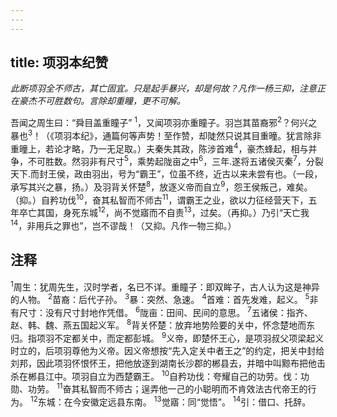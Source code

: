 ```yaml
---
---
---
```

title: 项羽本纪赞
---



*此断项羽全不师古，其亡固宜。只是起手暴兴，却是何故？凡作一杨三抑，注意正在豪杰不可胜数句。言除却重瞳，更不可解。*

吾闻之周生曰：“舜目盖重瞳子”
<sup>1</sup>，又闻项羽亦重瞳子。羽岂其苗裔邪<sup>2</sup>？何兴之暴也<sup>3</sup>！（《项羽本纪》，通篇何等声势！至作赞，却陡然只说其目重曈。犹言除非重曈上，若论才略，乃一无足取。）夫秦失其政，陈涉首难<sup>4</sup>，豪杰蜂起，相与并争，不可胜数。然羽非有尺寸<sup>5</sup>，乘势起陇亩之中<sup>6</sup>，三年.遂将五诸侯灭秦<sup>7</sup>，分裂天下.而封王侯，政由羽出，号为“霸王”，位虽不终，近古以来未尝有也。（一段，承写其兴之暴，扬。）及羽背关怀楚<sup>8</sup>，放逐义帝而自立<sup>9</sup>，怨王侯叛己，难矣。（抑。）自矜功伐<sup>10</sup>，奋其私智而不师古<sup>11</sup>，谓霸王之业，欲以力征经营天下，五年卒亡其国，身死东城<sup>12</sup>，尚不觉寤而不自责<sup>13</sup>，过矣。（再抑。）乃引“天亡我<sup>14</sup>，非用兵之罪也”，岂不谬哉！（又抑。凡作一物三抑。）

## 注释

<sup>1</sup>周生：犹周先生，汉时学者，名已不详。重瞳子：即双眸子，古人认为这是神异的人物。
<sup>2</sup>苗裔：后代子孙。
<sup>3</sup>暴：突然、急速。
<sup>4</sup>首难：首先发难，起义。
<sup>5</sup>非有尺寸：没有尺寸封地作凭借。
<sup>6</sup>陇亩：田间、民间的意思。
<sup>7</sup>五诸侯：指齐、赵、韩、魏、燕五国起义军。
<sup>8</sup>背关怀楚：放弃地势险要的关中，怀念楚地而东归。指项羽不定都关中，而定都彭城。
<sup>9</sup>义帝，即楚怀王心，是项羽叔父项梁起义时立的，后项羽尊他为义帝。因义帝想按“先入定关中者王之”的约定，把关中封给刘邦，因此项羽怀恨怀王，把他放逐到湖南长沙郡的郴县去，并暗中叫黥布把他击杀在郴县江中。项羽自立为西楚霸王。
<sup>10</sup>自矜功伐：夸耀自己的功劳。伐：功勋、功劳。
<sup>11</sup>奋其私智而不师古；逞弄他一己的小聪明而不肯效法古代帝王的行为。
<sup>12</sup>东城：在今安徽定远县东南。
<sup>13</sup>觉寤：同“觉悟”。
<sup>14</sup>引：借口、托辞。